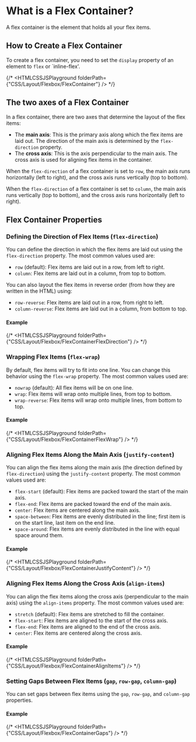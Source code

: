 

# What is a Flex Container?
A flex container is the element that holds all your flex items. 

## How to Create a Flex Container
To create a flex container, you need to set the `display` property of an element to `flex` or `inline-flex'.

{/* <HTMLCSSJSPlayground folderPath={"CSS/Layout/Flexbox/FlexContainer"} /> */}

## The two axes of a Flex Container
In a flex container, there are two axes that determine the layout of the flex items:
- The **main axis**: This is the primary axis along which the flex items are laid out. The direction of the main axis is determined by the `flex-direction` property.
- The **cross axis**: This is the axis perpendicular to the main axis. The cross axis is used for aligning flex items in the container.

When the `flex-direction` of a flex container is set to `row`, the main axis runs horizontally (left to right), and the cross axis runs vertically (top to bottom). 
<FlexContainerAxesRow alt="Flex Container Axes when flex-direction is set to row" className="w-full h-auto object-contain"/>

When the `flex-direction` of a flex container is set to `column`, the main axis runs vertically (top to bottom), and the cross axis runs horizontally (left to right).

<FlexContainerAxesColumn alt="Flex Container Axes when flex-direction is set to column" className="w-full h-auto object-contain"/>


## Flex Container Properties

### Defining the Direction of Flex Items (`flex-direction`)
You can define the direction in which the flex items are laid out using the `flex-direction` property. The most common values used are:
- `row` (default): Flex items are laid out in a row, from left to right.
- `column`: Flex items are laid out in a column, from top to bottom.

You can also layout the flex items in reverse order (from how they are written in the HTML) using:
- `row-reverse`: Flex items are laid out in a row, from right to left.
- `column-reverse`: Flex items are laid out in a column, from bottom to top.
#### Example
{/* <HTMLCSSJSPlayground folderPath={"CSS/Layout/Flexbox/FlexContainerFlexDirection"} /> */}

### Wrapping Flex Items (`flex-wrap`)
By default, flex items will try to fit into one line. You can change this behavior using the `flex-wrap` property. The most common values used are:
- `nowrap` (default): All flex items will be on one line.
- `wrap`: Flex items will wrap onto multiple lines, from top to bottom.
- `wrap-reverse`: Flex items will wrap onto multiple lines, from bottom to top.
#### Example
{/* <HTMLCSSJSPlayground folderPath={"CSS/Layout/Flexbox/FlexContainerFlexWrap"} /> */}

### Aligning Flex Items Along the Main Axis (`justify-content`)
You can align the flex items along the main axis (the direction defined by `flex-direction`) using the `justify-content` property. The most common values used are:
- `flex-start` (default): Flex items are packed toward the start of the main axis.
- `flex-end`: Flex items are packed toward the end of the main axis.
- `center`: Flex items are centered along the main axis.
- `space-between`: Flex items are evenly distributed in the line; first item is on the start line, last item on the end line.
- `space-around`: Flex items are evenly distributed in the line with equal space around them.
#### Example
{/* <HTMLCSSJSPlayground folderPath={"CSS/Layout/Flexbox/FlexContainerJustifyContent"} /> */}

### Aligning Flex Items Along the Cross Axis (`align-items`)
You can align the flex items along the cross axis (perpendicular to the main axis) using the `align-items` property. The most common values used are:
- `stretch` (default): Flex items are stretched to fill the container.
- `flex-start`: Flex items are aligned to the start of the cross axis.
- `flex-end`: Flex items are aligned to the end of the cross axis.
- `center`: Flex items are centered along the cross axis.

#### Example
{/* <HTMLCSSJSPlayground folderPath={"CSS/Layout/Flexbox/FlexContainerAlignItems"} /> */}

### Setting Gaps Between Flex Items (`gap`, `row-gap`, `column-gap`)
You can set gaps between flex items using the `gap`, `row-gap`, and `column-gap` properties.
#### Example
{/* <HTMLCSSJSPlayground folderPath={"CSS/Layout/Flexbox/FlexContainerGaps"} /> */}
